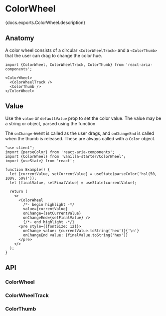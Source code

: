 

# ColorWheel

<PageDescription>{docs.exports.ColorWheel.description}</PageDescription>

<ExampleSwitcher>
  <VisualExample
    component={VanillaColorWheel}
    docs={docs.exports.ColorWheel}
    links={docs.links}
    props={['isDisabled']}
    files={["starters/docs/src/ColorWheel.tsx", "starters/docs/src/ColorWheel.css", "starters/docs/src/theme.css"]} />
  <VisualExample
    component={TailwindColorWheel}
    docs={docs.exports.ColorWheel}
    links={docs.links}
    props={['isDisabled']}
    files={["starters/tailwind/src/ColorWheel.tsx", "starters/tailwind/src/index.css"]} />
</ExampleSwitcher>

## Anatomy

<Anatomy
  role="img"
  aria-label="Color wheel anatomy diagram: Shows a color wheel component with labels pointing to its parts, including the track, and thumb elements." />

A color wheel consists of a circular `<ColorWheelTrack>` and a `<ColorThumb>` that the user can drag to change the color hue.

```tsx
import {ColorWheel, ColorWheelTrack, ColorThumb} from 'react-aria-components';

<ColorWheel>
  <ColorWheelTrack />
  <ColorThumb />
</ColorWheel>
```

## Value

Use the `value` or `defaultValue` prop to set the color value. The value may be a string or <TypeLink type={docs.exports.Color} links={docs.links} /> object, parsed using the <TypeLink type={docs.exports.parseColor} links={docs.links} /> function.

The `onChange` event is called as the user drags, and `onChangeEnd` is called when the thumb is released. These are always called with a `Color` object.

```tsx render
"use client";
import {parseColor} from 'react-aria-components';
import {ColorWheel} from 'vanilla-starter/ColorWheel';
import {useState} from 'react';

function Example() {
  let [currentValue, setCurrentValue] = useState(parseColor('hsl(50, 100%, 50%)'));
  let [finalValue, setFinalValue] = useState(currentValue);

  return (
    <>
      <ColorWheel
        /*- begin highlight -*/
        value={currentValue}
        onChange={setCurrentValue}
        onChangeEnd={setFinalValue} />
        {/*- end highlight -*/}
      <pre style={{fontSize: 12}}>
        onChange value: {currentValue.toString('hex')}{'\n'}
        onChangeEnd value: {finalValue.toString('hex')}
      </pre>
    </>
  );
}
```

## API

### ColorWheel

<PropTable component={docs.exports.ColorWheel} links={docs.links} showDescription />

<StateTable defaultClassName="react-aria-ColorWheel" properties={docs.exports.ColorWheelRenderProps.properties} />

### ColorWheelTrack

<PropTable component={docs.exports.ColorWheelTrack} links={docs.links} showDescription />

<StateTable defaultClassName="react-aria-ColorWheelTrack" properties={docs.exports.ColorWheelTrackRenderProps.properties} />

### ColorThumb

<PropTable component={docs.exports.ColorThumb} links={docs.links} showDescription />

<StateTable defaultClassName="react-aria-ColorThumb" properties={docs.exports.ColorThumbRenderProps.properties} />
